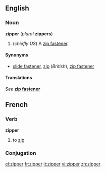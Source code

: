 ==English==
===Noun===
'''zipper''' (''plural'' '''zippers''')

#(''chiefly US'') A [[zip fastener]].

====Synonyms====
*[[slide fastener]], [[zip]] (''British''), [[zip fastener]]

====Translations====
''See'' '''[[zip fastener]]'''

==French==
===Verb===
'''zipper'''
# to [[zip]]

===Conjugation===
{{fr-conj-er|zipp|avoir}}

[[el:zipper]]
[[fr:zipper]]
[[it:zipper]]
[[vi:zipper]]
[[zh:zipper]]